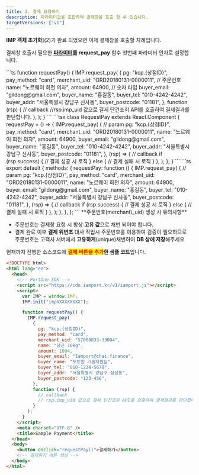 ```yaml
---
title: 3. 결제 요청하기
description: 파라미터값을 조합하여 결제창을 호출 할 수 있습니다.
targetVersions: ["v1"]
---
```



**IMP 객체 초기화**](2)가 완료 되었으면 이제 결제창을 호출할 차례입니다.

결제창 호출시 필요한 [**파라미터**](../../sdk/javascript-sdk/payrq)**를 request\_pay** 함수 첫번째 파라미터 인자로 설정합니다.

<Tabs>
  <Tab title="JavaScript">
    ```ts
    function requestPay() {
      IMP.request_pay(
        {
          pg: "kcp.{상점ID}",
          pay_method: "card",
          merchant_uid: "ORD20180131-0000011", // 주문번호
          name: "노르웨이 회전 의자",
          amount: 64900, // 숫자 타입
          buyer_email: "gildong@gmail.com",
          buyer_name: "홍길동",
          buyer_tel: "010-4242-4242",
          buyer_addr: "서울특별시 강남구 신사동",
          buyer_postcode: "01181",
        },
        function (rsp) {
          // callback
          //rsp.imp_uid 값으로 결제 단건조회 API를 호출하여 결제결과를 판단합니다.
        },
      );
    }
    ```
  </Tab>

  <Tab title="React.js">
    ```tsx
    class RequestPay extends React.Component {
      requestPay = () => {
        IMP.request_pay(
          {
            // param
            pg: "kcp.{상점ID}",
            pay_method: "card",
            merchant_uid: "ORD20180131-0000011",
            name: "노르웨이 회전 의자",
            amount: 64900,
            buyer_email: "gildong@gmail.com",
            buyer_name: "홍길동",
            buyer_tel: "010-4242-4242",
            buyer_addr: "서울특별시 강남구 신사동",
            buyer_postcode: "01181",
          },
          (rsp) => {
            // callback
            if (rsp.success) {
              // 결제 성공 시 로직
            } else {
              // 결제 실패 시 로직
            }
          },
        );
      };
    }
    ```
  </Tab>

  <Tab title="Vue.js">
    ```ts
    export default {
      methods: {
        requestPay: function () {
          IMP.request_pay(
            {
              // param
              pg: "kcp.{상점ID}",
              pay_method: "card",
              merchant_uid: "ORD20180131-0000011",
              name: "노르웨이 회전 의자",
              amount: 64900,
              buyer_email: "gildong@gmail.com",
              buyer_name: "홍길동",
              buyer_tel: "010-4242-4242",
              buyer_addr: "서울특별시 강남구 신사동",
              buyer_postcode: "01181",
            },
            (rsp) => {
              // callback
              if (rsp.success) {
                // 결제 성공 시 로직
              } else {
                // 결제 실패 시 로직
              }
            },
          );
        },
      },
    };
    ```
  </Tab>
</Tabs>

<Hint style="info">
  **주문번호(merchant\_uid) 생성 시 유의사항**

  - 주문번호는 결제창 요청 시 항상 **고유 값**으로 채번 되어야 합니다.
  - 결제 완료 이후 **결제 위변조** 대사 작업시 주문번호를 이용하여 검증이 필요하므로 주문번호는 고객사 서버에서 **고유하게**(unique)채번하여 **DB 상에 저장**해주세요
</Hint>

현재까지 진행한 소스코드에 <mark style="color:red;">**결제 버튼을 추가**</mark>**한 샘플 코드**입니다.

```html title="sample.html"
<!DOCTYPE html>
<html lang="en">
  <head>
    <!-- PortOne SDK -->
    <script src="https://cdn.iamport.kr/v1/iamport.js"></script>
    <script>
      var IMP = window.IMP;
      IMP.init("impXXXXXXXXX");

      function requestPay() {
        IMP.request_pay(
          {
            pg: "kcp.{상점ID}",
            pay_method: "card",
            merchant_uid: "57008833-33004",
            name: "당근 10kg",
            amount: 1004,
            buyer_email: "Iamport@chai.finance",
            buyer_name: "포트원 기술지원팀",
            buyer_tel: "010-1234-5678",
            buyer_addr: "서울특별시 강남구 삼성동",
            buyer_postcode: "123-456",
          },
          function (rsp) {
            // callback
            // rsp.imp_uid 값으로 결제 단건조회 API를 호출하여 결제결과를 판단합니다.
          }
        );
      }
    </script>
    <meta charset="UTF-8" />
    <title>Sample Payment</title>
  </head>
  <body>
    <button onclick="requestPay()">결제하기</button>
    <!-- 결제하기 버튼 생성 -->
  </body>
</html>
```

<Youtube videoId="Gq7r5AUoMKs" caption="결제하기 버튼 생성 및 결제창 호출" />
